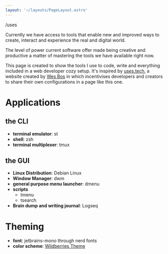 ```yaml
---
layout: '~/layouts/PageLayout.astro'
---
```



<div class="mx-auto px-6 max-w-3xl 
            prose prose-lg
            dark:prose-invert dark:prose-headings:text-slate-300 
            prose-md prose-headings:font-heading prose-headings:leading-tighter prose-headings:tracking-tighter prose-headings:font-bold
            prose-a:text-primary dark:prose-a:text-blue-400 
            prose-img:rounded-md prose-img:shadow-lg
            my-8">
  <Headline subtitle="A list of software and tools I use as my daily setup">/uses</Headline>
  <Picture
    class="mx-auto rounded-md w-full"
    widths={[400, 768, 1024, 2040]}
    sizes="(max-width: 767px) 400px, (max-width: 1023px) 768px, (max-width: 2039px) 1024px, 2040px"
    aspectRatio={16 / 9}
    loading="eager"
    src={import('~/assets/images/dotfiles.png')}
    alt="screenshot"
  />
  
  Currently we have access to tools that enable new and improved ways to create, interact and experience the real and digital world.
  
  The level of power current software offer made being creative and productive a matter of mastering the tools we have available right now.
  
  This page is created to show the tools I use to code, write and everything included in a web developer cozy setup. It's inspired by [uses.tech](https://uses.tech/), a website created by [Wes Bos](https://github.com/wesbos/awesome-uses) in which incentivises developers and creators to share their own configurations in a page like this one.

# Applications

## the CLI

- **terminal emulator**: st
- **shell**: zsh
- **terminal multiplexer**: tmux

## the GUI

- **Linux Distribution**: Debian Linux
- **Window Manager**: dwm
- **general purpose menu launcher**: dmenu
- **scripts**
  - tmenu
  - tsearch
- **Brain dump and writing journal**: Logseq

# Theming

- **font**: jetbrains-mono through nerd fonts
- **color scheme**: [Wildberries Theme](https://wildberries.style/about)

</div>
